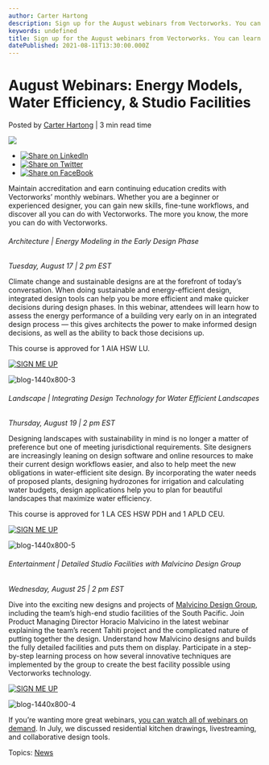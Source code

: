 ```yaml
---
author: Carter Hartong
description: Sign up for the August webinars from Vectorworks. You can learn about energy modeling, water efficiency, and studio facility design. 
keywords: undefined
title: Sign up for the August webinars from Vectorworks. You can learn about energy modeling, water efficiency, and studio facility design.  
datePublished: 2021-08-11T13:30:00.000Z
---
```

  

# August Webinars: Energy Models, Water Efficiency, & Studio Facilities

 Posted by [Carter Hartong](https://blog.vectorworks.net/author/carter-hartong) | 3 min read time 

![](https://blog.vectorworks.net/hubfs/Blog%20Images/210729_August%20Webinar/blog-1440x800-3.png) 

* [![Share on LinkedIn](https://2659751.fs1.hubspotusercontent-na1.net/hubfs/2659751/michaelDemo/share-LI.png)](http://www.linkedin.com/shareArticle?mini=true&url=https%3A%2F%2Fblog.vectorworks.net%2Fwebinars-august-2021)
* [![Share on Twitter](https://2659751.fs1.hubspotusercontent-na1.net/hubfs/2659751/michaelDemo/share-TW.png)](https://www.twitter.com/share?text=August%20Webinars:%20Energy%20Models,%20Water%20Efficiency,%20&%20Studio%20Facilities&url=https%3A%2F%2Fblog.vectorworks.net%2Fwebinars-august-2021&via=PMGTweets)
* [![Share on FaceBook](https://2659751.fs1.hubspotusercontent-na1.net/hubfs/2659751/michaelDemo/share-FB.png)](https://www.facebook.com/sharer/sharer.php?u=https%3A%2F%2Fblog.vectorworks.net%2Fwebinars-august-2021)

Maintain accreditation and earn continuing education credits with Vectorworks’ monthly webinars. Whether you are a beginner or experienced designer, you can gain new skills, fine-tune workflows, and discover all you can do with Vectorworks. The more you know, the more you can do with Vectorworks.

###### Architecture | Energy Modeling in the Early Design Phase

_Tuesday, August 17 | 2 pm EST_

Climate change and sustainable designs are at the forefront of today’s conversation. When doing sustainable and energy-efficient design, integrated design tools can help you be more efficient and make quicker decisions during design phases. In this webinar, attendees will learn how to assess the energy performance of a building very early on in an integrated design process — this gives architects the power to make informed design decisions, as well as the ability to back those decisions up.

This course is approved for 1 AIA HSW LU.

[![SIGN ME UP](https://no-cache.hubspot.com/cta/default/3018241/b033d837-2475-48b3-8ec3-ef4ae86432d3.png)](https://cta-redirect.hubspot.com/cta/redirect/3018241/b033d837-2475-48b3-8ec3-ef4ae86432d3) 

![blog-1440x800-3](https://blog.vectorworks.net/hs-fs/hubfs/Blog%20Images/210729_August%20Webinar/blog-1440x800-3.png?width=702&name=blog-1440x800-3.png)

###### Landscape | Integrating Design Technology for Water Efficient Landscapes 

_Thursday, August 19 | 2 pm EST_

Designing landscapes with sustainability in mind is no longer a matter of preference but one of meeting jurisdictional requirements. Site designers are increasingly leaning on design software and online resources to make their current design workflows easier, and also to help meet the new obligations in water-efficient site design. By incorporating the water needs of proposed plants, designing hydrozones for irrigation and calculating water budgets, design applications help you to plan for beautiful landscapes that maximize water efficiency.

This course is approved for 1 LA CES HSW PDH and 1 APLD CEU.

[![SIGN ME UP](https://no-cache.hubspot.com/cta/default/3018241/f61d48b5-96d3-48d7-b6f2-bebd016cf66b.png)](https://cta-redirect.hubspot.com/cta/redirect/3018241/f61d48b5-96d3-48d7-b6f2-bebd016cf66b) 

![blog-1440x800-5](https://blog.vectorworks.net/hs-fs/hubfs/Blog%20Images/210729_August%20Webinar/blog-1440x800-5.png?width=635&name=blog-1440x800-5.png)

###### Entertainment | Detailed Studio Facilities with Malvicino Design Group

_Wednesday, August 25 | 2 pm EST_

Dive into the exciting new designs and projects of [Malvicino Design Group](https://www.malvicinodg.com/?nc=1657923231), including the team’s high-end studio facilities of the South Pacific. Join Product Managing Director Horacio Malvicino in the latest webinar explaining the team’s recent Tahiti project and the complicated nature of putting together the design. Understand how Malvicino designs and builds the fully detailed facilities and puts them on display. Participate in a step-by-step learning process on how several innovative techniques are implemented by the group to create the best facility possible using Vectorworks technology.

[![SIGN ME UP](https://no-cache.hubspot.com/cta/default/3018241/95989dcb-bac9-43ed-a59e-1f29d5ab2b25.png)](https://cta-redirect.hubspot.com/cta/redirect/3018241/95989dcb-bac9-43ed-a59e-1f29d5ab2b25) 

![blog-1440x800-4](https://blog.vectorworks.net/hs-fs/hubfs/Blog%20Images/210729_August%20Webinar/blog-1440x800-4.png?width=1440&name=blog-1440x800-4.png)

If you’re wanting more great webinars, [you can watch all of webinars on demand](https://university.vectorworks.net/). In July, we discussed residential kitchen drawings, livestreaming, and collaborative design tools.

 Topics: [News](https://blog.vectorworks.net/topic/news) 

  